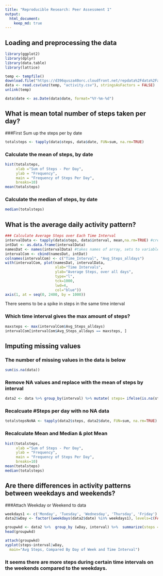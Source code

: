 ```yaml
---
title: "Reproducible Research: Peer Assessment 1"
output: 
  html_document:
    keep_md: true
---
```




## Loading and preprocessing the data
```r
library(ggplot2)
library(dplyr)
library(data.table)
library(lattice)

temp <- tempfile()
download.file("https://d396qusza40orc.cloudfront.net/repdata%2Fdata%2Factivity.zip", temp)
data <- read.csv(unz(temp, "activity.csv"), stringsAsFactors = FALSE)
unlink(temp)

data$date <- as.Date(data$date, format="%Y-%m-%d")

```
## What is mean total number of steps taken per day?

###First Sum up the steps per  by date

```r
totalsteps <- tapply(data$steps, data$date, FUN=sum, na.rm=TRUE)
```

### Calculate the mean of steps, by date
```r
hist(totalsteps,  
     xlab ="Sum of Steps - Per Day",
     ylab = "Frequency",
     main = "Frequency of Steps Per Day",
     breaks=10)
mean(totalsteps)
```

### Calculate the median of steps, by date
```r
median(totalsteps)
```


## What is the average daily activity pattern?
```r
### Calculate Average Steps over Each Time Interval
intervalData <- tapply(data$steps, data$interval, mean,na.rm=TRUE) #creates array of intervals and their means
intDat <- as.data.frame(intervalData)
namesDat <- names(intervalData) #takes names of array, sets to variable #must be a faster way to do this
intervalCom <- cbind(namesDat, intDat)
colnames(intervalCom) <- c("Time_Interval", "Avg_Steps_alldays")
with(intervalCom, plot(namesDat, intervalData, 
                       xlab="Time Intervals", 
                       ylab="Average Steps, over all days", 
                       type="l", 
                       tck=1000,
                       lwd=4, 
                       col="blue"))
axis(1, at = seq(0, 2400, by = 1000))

```

There seems to be a spike in steps in the same time interval

### Which time interval gives the max amount of steps?
```r
maxsteps <- max(intervalCom$Avg_Steps_alldays)
intervalCom[intervalCom$Avg_Steps_alldays == maxsteps, ]
```

## Imputing missing values
### The number of missing values in the data is below
```r
sum(is.na(data))
```
### Remove NA values and replace with the mean of steps by interval
```r
data2 <- data %>% group_by(interval) %>% mutate( steps= ifelse(is.na(steps), mean(steps, na.rm=TRUE), steps))
```

### Recalcuate #Steps per day with no NA data

```r
totalstepsNoNA <- tapply(data2$steps, data2$date, FUN=sum, na.rm=TRUE)
```


### Recalculate Mean and Median & plot Mean
```r
hist(totalsteps, 
     xlab ="Sum of Steps - Per Day",
     ylab = "Frequency",
     main = "Frequency of Steps Per Day",
     breaks=10)
mean(totalsteps)
median(totalsteps)
```


## Are there differences in activity patterns between weekdays and weekends?
###Attach Weekday or Weekend to data
```r
weekdays1 <- c('Monday', 'Tuesday', 'Wednesday', 'Thursday', 'Friday')
data2$wDay <- factor((weekdays(data2$date) %in% weekdays1), levels=c(FALSE, TRUE), labels=c('weekend', 'weekday'))
```



```r

groupwkd <- data2 %>%  group_by (wDay, interval) %>%  summarize(steps = mean(steps), )
head(groupwkd)
```


```r
attach(groupwkd)
xyplot(steps~interval|wDay,
  main="Avg Steps, Compared By Day of Week and Time Interval")

```
### It seems there are more steps during certain time intervals on the weekends compared to the weekdays.


